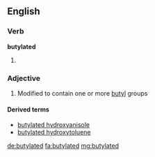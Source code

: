==English==

===Verb===
'''butylated'''

# {{en-past of|butylate}}

===Adjective===
{{en-adj}}

# {{organic chemistry}} Modified to contain one or more [[butyl]] groups

====Derived terms====
* [[butylated hydroxyanisole]]
* [[butylated hydroxytoluene]]

[[de:butylated]]
[[fa:butylated]]
[[mg:butylated]]
